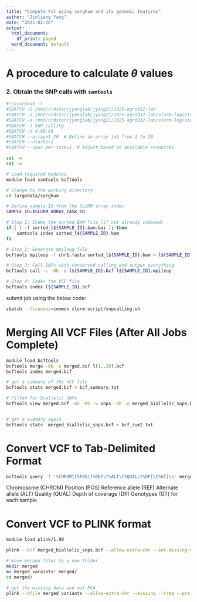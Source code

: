 ```yaml
---
title: "Compute Fst using sorghum and its genomic features"
author: "Jinliang Yang"
date: "2025-02-26"
output:
  html_document:
    df_print: paged
  word_document: default
---
```



# A procedure to calculate $\theta$ values

### 2. Obtain the SNP calls  with `samtools`

```bash
#!/bin/bash -l
#SBATCH -D /mnt/nrdstor/jyanglab/jyang21/2025-agro932-lab
#SBATCH -o /mnt/nrdstor/jyanglab/jyang21/2025-agro932-lab/slurm-log/stdout-%A_%a.txt
#SBATCH -e /mnt/nrdstor/jyanglab/jyang21/2025-agro932-lab/slurm-log/stderr-%A_%a.txt
#SBATCH -J SNP_calling
#SBATCH -t 4:00:00
#SBATCH --array=1-20  # Define an array job from 1 to 20
#SBATCH --ntasks=1
#SBATCH --cpus-per-task=1  # Adjust based on available resources

set -e
set -u

# Load required modules
module load samtools bcftools

# Change to the working directory
cd largedata/sorghum

# Define sample ID from the SLURM array index
SAMPLE_ID=$SLURM_ARRAY_TASK_ID

# Step 1: Index the sorted BAM file (if not already indexed)
if [ ! -f sorted_l${SAMPLE_ID}.bam.bai ]; then
    samtools index sorted_l${SAMPLE_ID}.bam
fi

# Step 2: Generate mpileup file
bcftools mpileup -f chr1.fasta sorted_l${SAMPLE_ID}.bam > l${SAMPLE_ID}.mpileup

# Step 3: Call SNPs with conserved calling and output everything
bcftools call -c -Ob -o l${SAMPLE_ID}.bcf l${SAMPLE_ID}.mpileup

# Step 4: Index the VCF file
bcftools index l${SAMPLE_ID}.bcf

```

submit job using the below code:

```bash
sbatch --licenses=common slurm-script/snpcalling.sh
```


# Merging All VCF Files (After All Jobs Complete)

```bash
module load bcftools
bcftools merge -Ob -o merged.bcf l{1..20}.bcf
bcftools index merged.bcf

# get a summary of the VCF file
bcftools stats merged.bcf > bcf_summary.txt

# Filter for Biallelic SNPs
bcftools view merged.bcf -m2 -M2 -v snps -Ob -o merged_biallelic_snps.bcf


# get a summary again
bcftools stats  merged_biallelic_snps.bcf > bcf_sum2.txt
```


# Convert VCF to Tab-Delimited Format

```bash
bcftools query -f '%CHROM\t%POS\t%REF\t%ALT\t%QUAL\t%DP[\t%GT]\n' merged_biallelic_snps.bcf > snp_calls.txt
```
Chromosome (CHROM)
Position (POS)
Reference allele (REF)
Alternate allele (ALT)
Quality (QUAL)
Depth of coverage (DP)
Genotypes (GT) for each sample

# Convert VCF to PLINK format

```bash
module load plink/1.90

plink --bcf merged_biallelic_snps.bcf --allow-extra-chr --set-missing-var-ids @:# --make-bed --out merged_variants

# move merged files to a new folder
mkdir merged
mv merged_varaints* merged/
cd merged/

# get the missing data and maf PCA
plink --bfile merged_variants --allow-extra-chr --missing --freq --pca 20 --out merged_variants

```





